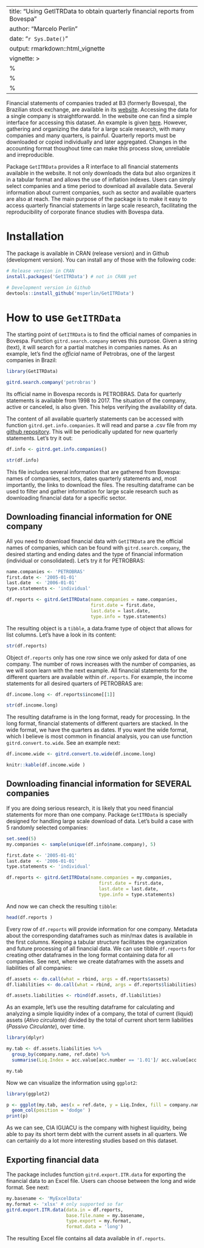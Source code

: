 ---
title: "Using GetITRData to obtain quarterly financial reports from Bovespa"
author: "Marcelo Perlin"
date: "`r Sys.Date()`"
output: rmarkdown::html_vignette
vignette: >
  %\VignetteIndexEntry{Using GetITRData to obtain quarterly financial reports from Bovespa}
  %\VignetteEngine{knitr::rmarkdown}
  %\VignetteEncoding{UTF-8}
  ---
  
Financial statements of companies traded at B3 (formerly Bovespa), the Brazilian stock exchange, are available in its [website](http://www.bmfbovespa.com.br/). Accessing the data for a single company is straightforwardd. In the website one can find a simple interface for accessing this dataset. An example is given [here](https://www.rad.cvm.gov.br/ENETCONSULTA/frmGerenciaPaginaFRE.aspx?NumeroSequencialDocumento=67775&CodigoTipoInstituicao=2). However, gathering and organizing the data for a large scale research, with many companies and many quarters, is painful. Quarterly reports must be downloaded or copied individually and later aggregated. Changes in the accounting format thoughout time can make this process slow, unreliable and irreproducible.

Package `GetITRData` provides a R interface to all financial statements available in the website. It not only downloads the data but also organizes it in a tabular format and allows the use of inflation indexes. Users can simply select companies and a time period to download all available data. Several information about current companies, such as sector and available quarters are also at reach. The main purpose of the package is to make it easy to access quarterly financial statements in large scale research, facilitating the reproducibility of corporate finance studies with Bovespa data.


# Installation
  
The package is available in CRAN (release version) and in Github (development version). You can install any of those with the following code:
  
  ```r
# Release version in CRAN
install.packages('GetITRData') # not in CRAN yet

# Development version in Github
devtools::install_github('msperlin/GetITRData')
```


# How to use `GetITRData`

The starting point of `GetITRData` is to find the official names of companies in Bovespa. Function `gitrd.search.company` serves this purpose. Given a string (text), it will search for a partial matches in companies names. As an example, let's find the _official_ name of Petrobras, one of the largest companies in Brazil:

```r
library(GetITRData)

gitrd.search.company('petrobras')

```

Its official name in Bovespa records is PETROBRAS. Data for quarterly statements is available from 1998 to 2017. The situation of the company, active or canceled, is also given. This helps verifying the availability of data.

The content of all available quarterly statements can be accessed with function `gitrd.get.info.companies`. It will read and parse a .csv file from my [github repository](https://github.com/msperlin/GetITRData_auxiliary). This will be periodically updated for new quarterly statements. Let's try it out:

```r
df.info <- gitrd.get.info.companies()

str(df.info)
```

This file includes several information that are gathered from Bovespa: names of companies, sectors, dates  quarterly statements and, most importantly, the links to download the files. The resulting dataframe can be used to filter and gather information for large scale research such as downloading financial data for a specific sector.


## Downloading financial information for ONE company

All you need to download financial data with `GetITRData` are the official names of companies, which can be found with `gitrd.search.company`, the desired starting and ending dates and the type of financial information (individual or consolidated). Let's try it for PETROBRAS:

```r
name.companies <- 'PETROBRAS'
first.date <- '2005-01-01'
last.date  <- '2006-01-01'
type.statements <- 'individual'

df.reports <- gitrd.GetITRData(name.companies = name.companies, 
                               first.date = first.date,
                               last.date = last.date,
                               type.info = type.statements)
```

The resulting object is a `tibble`, a data.frame type of object that allows for list columns. Let's have a look in its content:

```r
str(df.reports)
```

Object `df.reports` only has one row since we only asked for data of one company. The number of rows increases with the number of companies, as we will soon learn with the next example. All financial statements for the different quarters are available within `df.reports`. For example, the income statements for all desired quarters of PETROBRAS are:

```r
df.income.long <- df.reports$income[[1]]

str(df.income.long)
```

The resulting dataframe is in the long format, ready for processing. In the long format, financial statements of different quarters are stacked. In the wide format, we have the quarters as dates. If you want the wide format, which I believe is most common in financial analysis, you can use function `gitrd.convert.to.wide`. See an example next:

```r
df.income.wide <- gitrd.convert.to.wide(df.income.long)

knitr::kable(df.income.wide )
```


## Downloading financial information for SEVERAL companies

If you are doing serious research, it is likely that you need financial statements for more than one company.  Package `GetITRData` is specially designed for handling large scale download of data. Let's build a case with 5 randomly selected companies:

```r
set.seed(5)
my.companies <- sample(unique(df.info$name.company), 5)

first.date <- '2005-01-01'
last.date  <- '2006-01-01'
type.statements <- 'individual'

df.reports <- gitrd.GetITRData(name.companies = my.companies, 
                                  first.date = first.date,
                                  last.date = last.date,
                                  type.info = type.statements)
```

And now we can check the resulting `tibble`:

```r
head(df.reports )
```

Every row of `df.reports` will provide information for one company. Metadata about the corresponding dataframes such as min/max dates is available in the first columns. Keeping a tabular structure facilitates the organization and future processing of all financial data. We can use tibble `df.reports` for creating other dataframes in the long format containing data for all companies. See next, where we create dataframes with the assets and liabilities of all companies:

```r
df.assets <- do.call(what = rbind, args = df.reports$assets)
df.liabilities <- do.call(what = rbind, args = df.reports$liabilities)

df.assets.liabilities <- rbind(df.assets, df.liabilities)
```

As an example, let's use the resulting dataframe for calculating and analyzing a simple liquidity index of a company, the total of current (liquid) assets (_Ativo circulante_) divided by the total of current short term liabilities (_Passivo Circulante_), over time.

```r
library(dplyr)

my.tab <- df.assets.liabilities %>%
  group_by(company.name, ref.date) %>%
  summarise(Liq.Index = acc.value[acc.number == '1.01']/ acc.value[acc.number == '2.01'])

my.tab
```

Now we can visualize the information using `ggplot2`:

```r
library(ggplot2)

p <- ggplot(my.tab, aes(x = ref.date, y = Liq.Index, fill = company.name)) +
  geom_col(position = 'dodge' )
print(p)
```

As we can see, CIA IGUACU is the company with highest liquidity, being able to pay its short term debt with the current assets in all quarters. We can certainly do a lot more interesting studies based on this dataset.


## Exporting financial data

The package includes function `gitrd.export.ITR.data` for exporting the financial data to an Excel file. Users can choose between the long and wide format.  See next:

```r
my.basename <- 'MyExcelData'
my.format <- 'xlsx' # only supported so far
gitrd.export.ITR.data(data.in = df.reports, 
                      base.file.name = my.basename,
                      type.export = my.format,
                      format.data = 'long')
```

The resulting Excel file contains all data available in `df.reports`.
